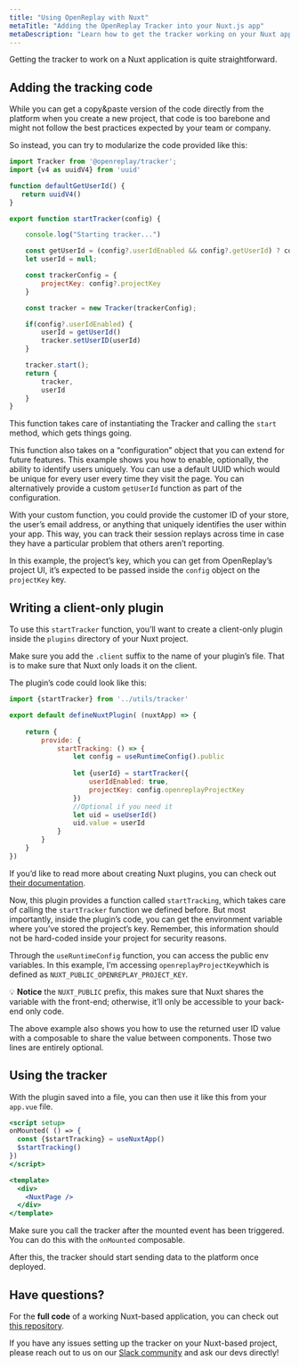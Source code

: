 ```yaml
---
title: "Using OpenReplay with Nuxt"
metaTitle: "Adding the OpenReplay Tracker into your Nuxt.js app"
metaDescription: "Learn how to get the tracker working on your Nuxt application"
---
```

Getting the tracker to work on a Nuxt application is quite straightforward. 

## Adding the tracking code

While you can get a copy&paste version of the code directly from the platform when you create a new project, that code is too barebone and might not follow the best practices expected by your team or company.

So instead, you can try to modularize the code provided like this:

```jsx
import Tracker from '@openreplay/tracker';
import {v4 as uuidV4} from 'uuid'

function defaultGetUserId() {
   return uuidV4() 
}

export function startTracker(config) {

    console.log("Starting tracker...")

    const getUserId = (config?.userIdEnabled && config?.getUserId) ? config.getUserId : defaultGetUserId
    let userId = null;

    const trackerConfig = {
        projectKey: config?.projectKey
    }

    const tracker = new Tracker(trackerConfig);

    if(config?.userIdEnabled) {
        userId = getUserId()
        tracker.setUserID(userId)
    }

    tracker.start();
    return {
        tracker,
        userId
    }
}
```

This function takes care of instantiating the Tracker and calling the `start` method, which gets things going.

This function also takes on a “configuration” object that you can extend for future features. This example shows you how to enable, optionally, the ability to identify users uniquely. You can use a default UUID which would be unique for every user every time they visit the page. You can alternatively provide a custom `getUserId` function as part of the configuration. 

With your custom function, you could provide the customer ID of your store, the user’s email address, or anything that uniquely identifies the user within your app. This way, you can track their session replays across time in case they have a particular problem that others aren’t reporting.

In this example, the project’s key, which you can get from OpenReplay’s project UI, it’s expected to be passed inside the `config` object on the `projectKey` key.

## Writing a client-only plugin

To use this `startTracker` function, you’ll want to create a client-only plugin inside the `plugins` directory of your Nuxt project.

Make sure you add the `.client` suffix to the name of your plugin’s file. That is to make sure that Nuxt only loads it on the client.

The plugin’s code could look like this:

```jsx
import {startTracker} from '../utils/tracker'

export default defineNuxtPlugin( (nuxtApp) => {
    
    return {
        provide: {
            startTracking: () => {
                let config = useRuntimeConfig().public
                
                let {userId} = startTracker({
                    userIdEnabled: true,
                    projectKey: config.openreplayProjectKey
                })
                //Optional if you need it
                let uid = useUserId()
                uid.value = userId
            }
        }
    }
})
```

If you’d like to read more about creating Nuxt plugins, you can check out [their documentation](https://v3.nuxtjs.org/guide/directory-structure/plugins).

Now, this plugin provides a function called `startTracking`, which takes care of calling the `startTracker` function we defined before. But most importantly, inside the plugin’s code, you can get the environment variable where you’ve stored the project’s key. Remember, this information should not be hard-coded inside your project for security reasons.

Through the `useRuntimeConfig` function, you can access the public env variables. In this example, I’m accessing `openreplayProjectKey`which is defined as `NUXT_PUBLIC_OPENREPLAY_PROJECT_KEY`. 

💡 **Notice** the `NUXT_PUBLIC` prefix, this makes sure that Nuxt shares the variable with the front-end; otherwise, it’ll only be accessible to your back-end only code.

The above example also shows you how to use the returned user ID value with a composable to share the value between components. Those two lines are entirely optional.

## Using the tracker

With the plugin saved into a file, you can then use it like this from your `app.vue` file.

```jsx
<script setup>
onMounted( () => {
  const {$startTracking} = useNuxtApp()
  $startTracking()
})
</script>

<template>
  <div>
    <NuxtPage />
  </div>
</template>
```

Make sure you call the tracker after the mounted event has been triggered. You can do this with the `onMounted` composable.

After this, the tracker should start sending data to the platform once deployed.
## Have questions?

For the **full code** of a working Nuxt-based application, you can check out [this repository](https://github.com/deleteman/openreplay-nuxt-example).

If you have any issues setting up the tracker on your Nuxt-based project, please reach out to us on our [Slack community](https://slack.openreplay.com/) and ask our devs directly!